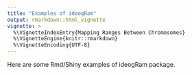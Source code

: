 ---
title: "Examples of ideogRam"
output: rmarkdown::html_vignette
vignette: >
  %\VignetteIndexEntry{Mapping Ranges Between Chromosomes}
  %\VignetteEngine{knitr::rmarkdown}
  %\VignetteEncoding{UTF-8}
---

Here are some Rmd/Shiny examples of ideogRam package.
